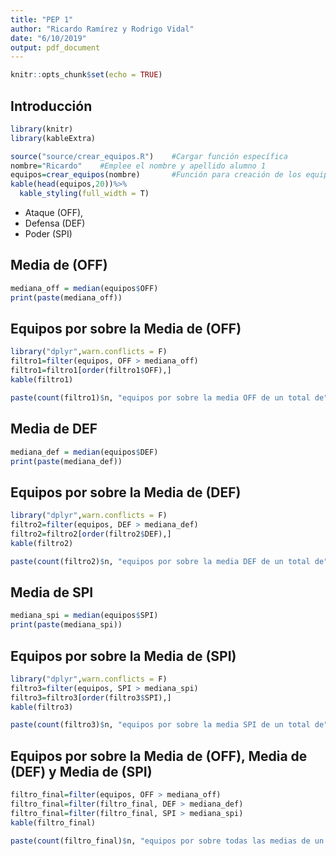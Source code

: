 ```yaml
---
title: "PEP 1"
author: "Ricardo Ramírez y Rodrigo Vidal"
date: "6/10/2019"
output: pdf_document
---
```


```r
knitr::opts_chunk$set(echo = TRUE)
```

## Introducción


```r
library(knitr)
library(kableExtra)

source("source/crear_equipos.R")    #Cargar función específica
nombre="Ricardo"    #Emplee el nombre y apellido alumno 1
equipos=crear_equipos(nombre)       #Función para creación de los equipos
kable(head(equipos,20))%>%
  kable_styling(full_width = T)
```
* Ataque (OFF), 
* Defensa (DEF)
* Poder (SPI)

## Media de (OFF)
```r
mediana_off = median(equipos$OFF)
print(paste(mediana_off))
```

## Equipos por sobre la Media de (OFF)
```r
library("dplyr",warn.conflicts = F)
filtro1=filter(equipos, OFF > mediana_off)
filtro1=filtro1[order(filtro1$OFF),]
kable(filtro1)

paste(count(filtro1)$n, "equipos por sobre la media OFF de un total de", count(equipos)$n )
```

## Media de DEF
```r
mediana_def = median(equipos$DEF)
print(paste(mediana_def))
```

## Equipos por sobre la Media de (DEF)
```r
library("dplyr",warn.conflicts = F)
filtro2=filter(equipos, DEF > mediana_def)
filtro2=filtro2[order(filtro2$DEF),]
kable(filtro2)

paste(count(filtro2)$n, "equipos por sobre la media DEF de un total de", count(equipos)$n )
```

## Media de SPI
```r
mediana_spi = median(equipos$SPI)
print(paste(mediana_spi))
```

## Equipos por sobre la Media de (SPI)
```r
library("dplyr",warn.conflicts = F)
filtro3=filter(equipos, SPI > mediana_spi)
filtro3=filtro3[order(filtro3$SPI),]
kable(filtro3)

paste(count(filtro3)$n, "equipos por sobre la media SPI de un total de", count(equipos)$n )
```

## Equipos por sobre la Media de (OFF), Media de (DEF) y Media de (SPI)
```r
filtro_final=filter(equipos, OFF > mediana_off)
filtro_final=filter(filtro_final, DEF > mediana_def)
filtro_final=filter(filtro_final, SPI > mediana_spi)
kable(filtro_final)

paste(count(filtro_final)$n, "equipos por sobre todas las medias de un total de", count(equipos)$n )
```


